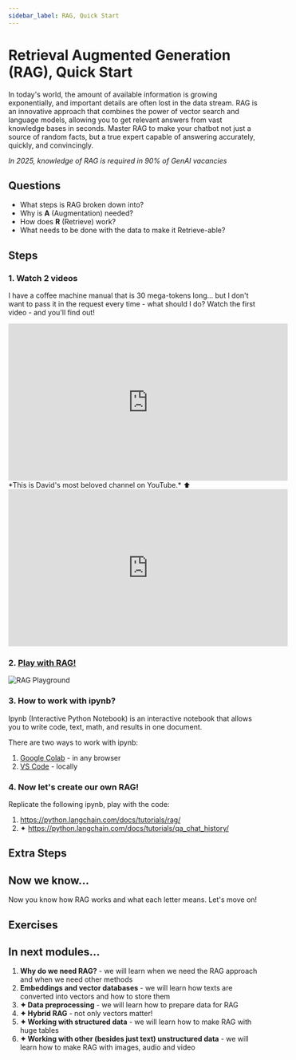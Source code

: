 ```yaml
---
sidebar_label: RAG, Quick Start
---
```


# Retrieval Augmented Generation (RAG), Quick Start

In today's world, the amount of available information is growing exponentially, and important details are often lost in the data stream. RAG is an innovative approach that combines the power of vector search and language models, allowing you to get relevant answers from vast knowledge bases in seconds. Master RAG to make your chatbot not just a source of random facts, but a true expert capable of answering accurately, quickly, and convincingly.

*In 2025, knowledge of RAG is required in 90% of GenAI vacancies*

## Questions

- What steps is RAG broken down into?
- Why is **A** (Augmentation) needed?
- How does **R** (Retrieve) work?
- What needs to be done with the data to make it Retrieve-able?

## Steps

### 1. Watch 2 videos

I have a coffee machine manual that is 30 mega-tokens long... but I don't want to pass it in the request every time - what should I do? Watch the first video - and you'll find out!

<iframe width="560" height="315" src="https://www.youtube.com/embed/HREbdmOSQ18?si=Hp4LSDNpoBQRJwD9" title="YouTube video player" frameborder="0" allow="accelerometer; autoplay; clipboard-write; encrypted-media; gyroscope; picture-in-picture; web-share" referrerpolicy="strict-origin-when-cross-origin" allowfullscreen></iframe>
*This is David's most beloved channel on YouTube.* ⬆️

<iframe width="560" height="315" src="https://www.youtube.com/embed/MlhZPTfOJBo?si=I9N8GNFkZEU1bj2I" title="YouTube video player" frameborder="0" allow="accelerometer; autoplay; clipboard-write; encrypted-media; gyroscope; picture-in-picture; web-share" referrerpolicy="strict-origin-when-cross-origin" allowfullscreen></iframe>

### 2. [Play with RAG!](https://ragplay.vercel.app/)

<img src="https://miro.medium.com/v2/resize:fit:700/0*AJ4H1E-SdY4oXwxC" alt="RAG Playground" />

### 3. How to work with ipynb?

Ipynb (Interactive Python Notebook) is an interactive notebook that allows you to write code, text, math, and results in one document.

There are two ways to work with ipynb:

1. [Google Colab](https://youtu.be/i-HnvsehuSw?si=JnNnvxB0OAalHo7M) - in any browser
2. [VS Code](https://youtu.be/suAkMeWJ1yE?si=5itcyfI0VjSTuZdl) - locally

### 4. Now let's create our own RAG!

Replicate the following ipynb, play with the code:

1. https://python.langchain.com/docs/tutorials/rag/
2. ✦ https://python.langchain.com/docs/tutorials/qa_chat_history/

## Extra Steps

## Now we know...

Now you know how RAG works and what each letter means. Let's move on!

## Exercises

## In next modules...

1. **Why do we need RAG?** - we will learn when we need the RAG approach and when we need other methods
2. **Embeddings and vector databases** - we will learn how texts are converted into vectors and how to store them
3. **✦ Data preprocessing** - we will learn how to prepare data for RAG
4. **✦ Hybrid RAG** - not only vectors matter!
5. **✦ Working with structured data** - we will learn how to make RAG with huge tables
6. **✦ Working with other (besides just text) unstructured data** - we will learn how to make RAG with images, audio and video
